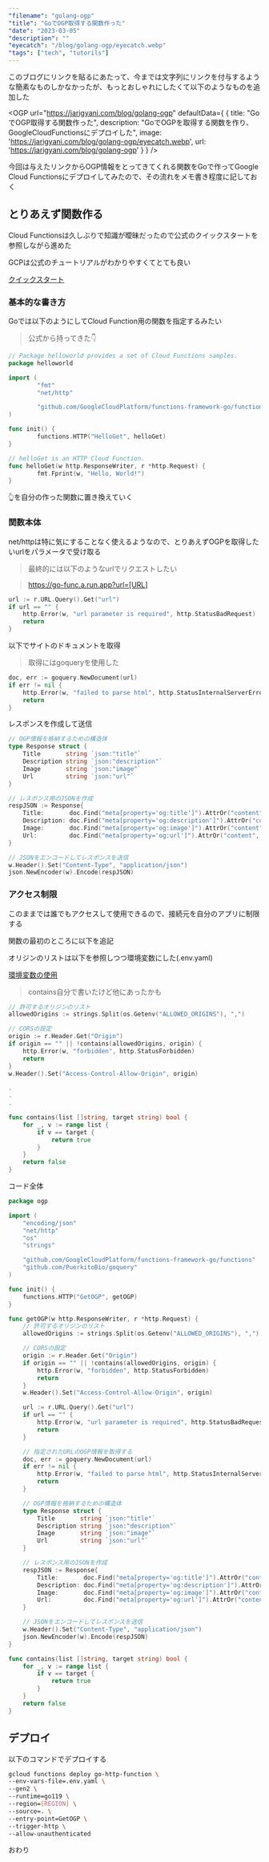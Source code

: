 ```yaml
---
"filename": "golang-ogp"
"title": "GoでOGP取得する関数作った"
"date": "2023-03-05"
"description": ""
"eyecatch": "/blog/golang-ogp/eyecatch.webp"
"tags": ["tech", "tutorils"]
---
```


このブログにリンクを貼るにあたって、今までは文字列にリンクを付与するような簡素なものしかなかったが、もっとおしゃれにしたくて以下のようなものを追加した

<OGP url="https://jarigyani.com/blog/golang-ogp" defaultData={
	{
		title: "GoでOGP取得する関数作った",
		description: "GoでOGPを取得する関数を作り、GoogleCloudFunctionsにデプロイした",
		image: 'https://jarigyani.com/blog/golang-ogp/eyecatch.webp',
		url: 'https://jarigyani.com/blog/golang-ogp'
	}
} />

今回は与えたリンクからOGP情報をとってきてくれる関数をGoで作ってGoogle Cloud Functionsにデプロイしてみたので、その流れをメモ書き程度に記しておく

## とりあえず関数作る

Cloud Functionsは久しぶりで知識が曖昧だったので公式のクイックスタートを参照しながら進めた

GCPは公式のチュートリアルがわかりやすくてとても良い

[クイックスタート](https://cloud.google.com/functions/docs/create-deploy-gcloud?hl=ja)

### 基本的な書き方

Goでは以下のようにしてCloud Function用の関数を指定するみたい

> 公式から持ってきた👇

```go
// Package helloworld provides a set of Cloud Functions samples.
package helloworld

import (
        "fmt"
        "net/http"

        "github.com/GoogleCloudPlatform/functions-framework-go/functions"
)

func init() {
        functions.HTTP("HelloGet", helloGet)
}

// helloGet is an HTTP Cloud Function.
func helloGet(w http.ResponseWriter, r *http.Request) {
        fmt.Fprint(w, "Hello, World!")
}
```

👆を自分の作った関数に置き換えていく

### 関数本体

net/httpは特に気にすることなく使えるようなので、とりあえずOGPを取得したいurlをパラメータで受け取る

> 最終的には以下のようなurlでリクエストしたい

> https://go-func.a.run.app?url=[URL]

```go
url := r.URL.Query().Get("url")
if url == "" {
	http.Error(w, "url parameter is required", http.StatusBadRequest)
	return
}
```

以下でサイトのドキュメントを取得

> 取得にはgoqueryを使用した

```go
doc, err := goquery.NewDocument(url)
if err != nil {
	http.Error(w, "failed to parse html", http.StatusInternalServerError)
	return
}
```

レスポンスを作成して送信

```go
// OGP情報を格納するための構造体
type Response struct {
	Title       string `json:"title"`
	Description string `json:"description"`
	Image       string `json:"image"`
	Url         string `json:"url"`
}

// レスポンス用のJSONを作成
respJSON := Response{
	Title:       doc.Find("meta[property='og:title']").AttrOr("content", ""),
	Description: doc.Find("meta[property='og:description']").AttrOr("content", ""),
	Image:       doc.Find("meta[property='og:image']").AttrOr("content", ""),
	Url:         doc.Find("meta[property='og:url']").AttrOr("content", ""),
}

// JSONをエンコードしてレスポンスを送信
w.Header().Set("Content-Type", "application/json")
json.NewEncoder(w).Encode(respJSON)
```

### アクセス制限

このままでは誰でもアクセスして使用できるので、接続元を自分のアプリに制限する

関数の最初のところに以下を追記

オリジンのリストは以下を参照しつつ環境変数にした(.env.yaml)

[環境変数の使用](https://cloud.google.com/functions/docs/configuring/env-var?hl=ja)

> contains自分で書いたけど他にあったかも

```go
// 許可するオリジンのリスト
allowedOrigins := strings.Split(os.Getenv("ALLOWED_ORIGINS"), ",")

// CORSの設定
origin := r.Header.Get("Origin")
if origin == "" || !contains(allowedOrigins, origin) {
	http.Error(w, "forbidden", http.StatusForbidden)
	return
}
w.Header().Set("Access-Control-Allow-Origin", origin)

.
.
.

func contains(list []string, target string) bool {
	for _, v := range list {
		if v == target {
			return true
		}
	}
	return false
}
```

コード全体

```go
package ogp

import (
	"encoding/json"
	"net/http"
	"os"
	"strings"

	"github.com/GoogleCloudPlatform/functions-framework-go/functions"
	"github.com/PuerkitoBio/goquery"
)

func init() {
	functions.HTTP("GetOGP", getOGP)
}

func getOGP(w http.ResponseWriter, r *http.Request) {
	// 許可するオリジンのリスト
	allowedOrigins := strings.Split(os.Getenv("ALLOWED_ORIGINS"), ",")

	// CORSの設定
	origin := r.Header.Get("Origin")
	if origin == "" || !contains(allowedOrigins, origin) {
		http.Error(w, "forbidden", http.StatusForbidden)
		return
	}
	w.Header().Set("Access-Control-Allow-Origin", origin)

	url := r.URL.Query().Get("url")
	if url == "" {
		http.Error(w, "url parameter is required", http.StatusBadRequest)
		return
	}

	// 指定されたURLのOGP情報を取得する
	doc, err := goquery.NewDocument(url)
	if err != nil {
		http.Error(w, "failed to parse html", http.StatusInternalServerError)
		return
	}

	// OGP情報を格納するための構造体
	type Response struct {
		Title       string `json:"title"`
		Description string `json:"description"`
		Image       string `json:"image"`
		Url         string `json:"url"`
	}

	// レスポンス用のJSONを作成
	respJSON := Response{
		Title:       doc.Find("meta[property='og:title']").AttrOr("content", ""),
		Description: doc.Find("meta[property='og:description']").AttrOr("content", ""),
		Image:       doc.Find("meta[property='og:image']").AttrOr("content", ""),
		Url:         doc.Find("meta[property='og:url']").AttrOr("content", ""),
	}

	// JSONをエンコードしてレスポンスを送信
	w.Header().Set("Content-Type", "application/json")
	json.NewEncoder(w).Encode(respJSON)
}

func contains(list []string, target string) bool {
	for _, v := range list {
		if v == target {
			return true
		}
	}
	return false
}
```

## デプロイ

以下のコマンドでデプロイする

```bash
gcloud functions deploy go-http-function \
--env-vars-file=.env.yaml \
--gen2 \
--runtime=go119 \
--region=[REGION] \
--source=. \
--entry-point=GetOGP \
--trigger-http \
--allow-unauthenticated
```

おわり